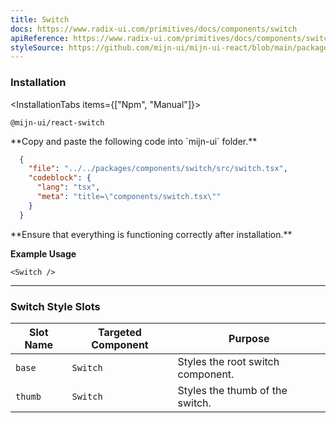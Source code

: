 ```yaml
---
title: Switch
docs: https://www.radix-ui.com/primitives/docs/components/switch
apiReference: https://www.radix-ui.com/primitives/docs/components/switch#api-reference
styleSource: https://github.com/mijn-ui/mijn-ui-react/blob/main/packages/theme/src/components/switch.ts
---
```



<ComponentPreview>
  <Switch />
</ComponentPreview>

### Installation

<InstallationTabs items={["Npm", "Manual"]}>
  <InstallationTabsContent value="Npm">
  ```package-install
  @mijn-ui/react-switch
  ```
  </InstallationTabsContent>
  <InstallationTabsContent value="Manual">
  <Steps>
  <Step>
  **Copy and paste the following code into `mijn-ui` folder.**

 
  ```json doc-gen:file
    {
      "file": "../../packages/components/switch/src/switch.tsx",
      "codeblock": {
        "lang": "tsx",
        "meta": "title=\"components/switch.tsx\""
      }
    }
  ```
  </Step>
  
  <Step>
  **Ensure that everything is functioning correctly after installation.**
  </Step>
</Steps>
</InstallationTabsContent>
</InstallationTabs>

**Example Usage**

```tsx
<Switch />
```

---

### Switch Style Slots

| **Slot Name**    | **Targeted Component** | **Purpose**                                      |
|-------------------|------------------------|-------------------------------------------------|
| `base`           | `Switch`              | Styles the root switch component.               |
| `thumb`          | `Switch`              | Styles the thumb of the switch.                 |